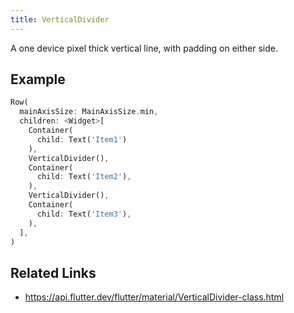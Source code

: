 ```yaml
---
title: VerticalDivider
---
```


A one device pixel thick vertical line, with padding on either side.

## Example

```dart liveslice=VerticalDivider
Row(
  mainAxisSize: MainAxisSize.min,
  children: <Widget>[
    Container(
      child: Text('Item1')
    ),
    VerticalDivider(),
    Container(
      child: Text('Item2'),
    ),
    VerticalDivider(),
    Container(
      child: Text('Item3'),
    ),
  ],
)
```

## Related Links

- https://api.flutter.dev/flutter/material/VerticalDivider-class.html
